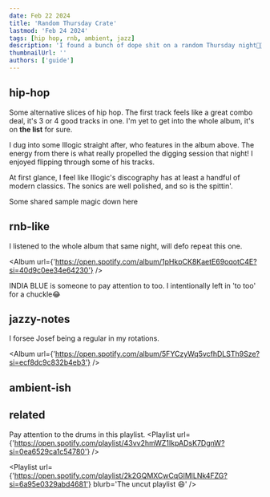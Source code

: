 ```yaml
---
date: Feb 22 2024
title: 'Random Thursday Crate'
lastmod: 'Feb 24 2024'
tags: [hip hop, rnb, ambient, jazz]
description: 'I found a bunch of dope shit on a random Thursday night🙌🏽'
thumbnailUrl: ''
authors: ['guide']
---
```


## hip-hop
Some alternative slices of hip hop.
The first track feels like a great combo deal, it's 3 or 4 good tracks in one.
I'm yet to get into the whole album, it's on **the list** for sure.

<HorizontalScrollCards>
  <Track
    url={'https://open.spotify.com/track/1mxTcnKzdukoRG1zCTaxy1?si=2e9de7a91c444750'}
  />
  <Track
    url={'https://open.spotify.com/track/0dH6ZWMUVBGyOGKYVbJMLl?si=aa9773c867c04282'}
  />
</HorizontalScrollCards>

I dug into some Illogic straight after, who features in the album above.
The energy from there is what really propelled the digging session that night!
I enjoyed flipping through some of his tracks.

<HorizontalScrollCards>
  <Track
    url={'https://open.spotify.com/track/12D8JtOdhOtFIlmpAgQ7pH?si=739b8de4aa5e4bad'}
  />
  <Track
    url={'https://open.spotify.com/track/2DF5u0vowrWGEI4iZ51EEL?si=16eb45d3042245ca'}
  />
  <Track
    url={'https://open.spotify.com/track/5x9nsRcLPnaTumtgukSnT8?si=b5c6750d58b84b36'}
    blurb={`I've seen backwoodz mention Aesop a buunch of times.`}
  />
  <Track
    url={'https://open.spotify.com/track/5z5kujtfdmrQs00tb4rB25?si=9911d811f9b447df'}
  />
  
</HorizontalScrollCards>

At first glance, I feel like Illogic's discography has at least a handful
of modern classics. The sonics are well polished, and so is the spittin'.

Some shared sample magic down here
<HorizontalScrollCards>
  <Track
    url={'https://open.spotify.com/track/3tizyDrZEH47yYCVkrl4hG?si=565864c1e8484a44'}
  />
  <Track
    url={'https://open.spotify.com/track/6QdcmLnJLkOhfN2y9KKt7k?si=325605fbd8e04e1a'}
  />
  <Track
    url={'https://open.spotify.com/track/3jc86j0uL5hrsb3cFfMQob?si=a381639751da4fcd'}
  />
</HorizontalScrollCards>

## rnb-like
I listened to the whole album that same night, will defo repeat this one.

<Album
  url={'https://open.spotify.com/album/1pHkpCK8KaetE69oqotC4E?si=40d9c0ee34e64230'}
/>

INDIA BLUE is someone to pay attention to too.
I intentionally left in 'to too' for a chuckle😂
<HorizontalScrollCards>
  <Track
   url={'https://open.spotify.com/track/1bP5YTdgH4jr13CDDSpBdE?si=011278176647405e'}
  />
  <Track
   url={'https://open.spotify.com/track/07ETi1HEf2dK3uQnmwhy6l?si=ca79c30b32f944cb'}
  />
</HorizontalScrollCards>


## jazzy-notes
I forsee Josef being a regular in my rotations.

<HorizontalScrollCards>
  <Track
    url={'https://open.spotify.com/track/5xBX9SJAEjSX42dZTW0KXh?si=f9aa64607f66405e'}
  />
  <Track
    url={'https://open.spotify.com/track/4A1pMSJtjP1bObzM5g9NYe?si=3f5abf7aa6284cd1'}
  />
  <Track
    url={'https://open.spotify.com/track/69sUHyPgZGbW5QxWDEzehK?si=55e45a67a8374b9b'}
  />
  <Track
    url={'https://open.spotify.com/track/4TwiXd2NoY8KnCn7PCNg7N?si=b41a4d380d3a4673'}
  />
  <Track
    url={'https://open.spotify.com/track/1EL8KBQTWBqlFl4dlu6iwX?si=f1bcf6930bc04f00'}
  />
</HorizontalScrollCards>

<Album
  url={'https://open.spotify.com/album/5FYCzyWq5vcfhDLSTh9Sze?si=ecf8dc9c832b4eb3'}
/>

## ambient-ish

<HorizontalScrollCards>
  <Track
    url={'https://open.spotify.com/track/1VAqAOn3I0xCuuw0IeXcFa?si=0da87bce141945f2'}
  />
  <Track
    url={'https://open.spotify.com/track/55QZbXWt82RzZjK68S3eWZ?si=fc1a12452a0b422a'}
  />
  <Track
    url={'https://open.spotify.com/track/3tc5pfTq4ZjxSac02utNQr?si=4e22f1dfd8ff4358'}
    blurb='Jazzy too'
  />
</HorizontalScrollCards>

<Track
  url={'https://open.spotify.com/track/6Mnam5P5Y6HANmqQGXPgHS?si=6f681dd5acdd4834'}
  blurb='I wanna listen to the full album.'
/>


## related

Pay attention to the drums in this playlist.
<Playlist
  url={'https://open.spotify.com/playlist/43vv2hmWZ1IkpADsK7DgnW?si=0ea6529ca1c54780'}
/>

<Track
  url={'https://open.spotify.com/track/3JYEtZycESWmQggXuAbQlZ?si=d4446b12bd75463c'}
  blurb='The swing in this drum pattern is crazy good. Such a laid back pattern'
/>

<Playlist
  url={'https://open.spotify.com/playlist/2k2GQMXCwCqGlMlLNk4FZG?si=6a95e0329abd4681'}
  blurb='The uncut playlist 😄'
/>